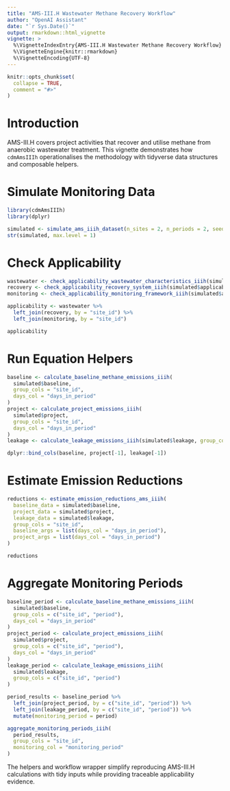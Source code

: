 ```yaml
---
title: "AMS-III.H Wastewater Methane Recovery Workflow"
author: "OpenAI Assistant"
date: "`r Sys.Date()`"
output: rmarkdown::html_vignette
vignette: >
  %\VignetteIndexEntry{AMS-III.H Wastewater Methane Recovery Workflow}
  %\VignetteEngine{knitr::rmarkdown}
  %\VignetteEncoding{UTF-8}
---
```


```r
knitr::opts_chunk$set(
  collapse = TRUE,
  comment = "#>"
)
```

# Introduction

AMS-III.H covers project activities that recover and utilise methane from anaerobic wastewater treatment. This vignette demonstrates how `cdmAmsIIIh` operationalises the methodology with tidyverse data structures and composable helpers.

# Simulate Monitoring Data

```r
library(cdmAmsIIIh)
library(dplyr)

simulated <- simulate_ams_iiih_dataset(n_sites = 2, n_periods = 2, seed = 2025)
str(simulated, max.level = 1)
```

# Check Applicability

```r
wastewater <- check_applicability_wastewater_characteristics_iiih(simulated$applicability, group_cols = "site_id")
recovery <- check_applicability_recovery_system_iiih(simulated$applicability, group_cols = "site_id")
monitoring <- check_applicability_monitoring_framework_iiih(simulated$applicability, group_cols = "site_id")

applicability <- wastewater %>%
  left_join(recovery, by = "site_id") %>%
  left_join(monitoring, by = "site_id")

applicability
```

# Run Equation Helpers

```r
baseline <- calculate_baseline_methane_emissions_iiih(
  simulated$baseline,
  group_cols = "site_id",
  days_col = "days_in_period"
)
project <- calculate_project_emissions_iiih(
  simulated$project,
  group_cols = "site_id",
  days_col = "days_in_period"
)
leakage <- calculate_leakage_emissions_iiih(simulated$leakage, group_cols = "site_id")

dplyr::bind_cols(baseline, project[-1], leakage[-1])
```

# Estimate Emission Reductions

```r
reductions <- estimate_emission_reductions_ams_iiih(
  baseline_data = simulated$baseline,
  project_data = simulated$project,
  leakage_data = simulated$leakage,
  group_cols = "site_id",
  baseline_args = list(days_col = "days_in_period"),
  project_args = list(days_col = "days_in_period")
)

reductions
```

# Aggregate Monitoring Periods

```r
baseline_period <- calculate_baseline_methane_emissions_iiih(
  simulated$baseline,
  group_cols = c("site_id", "period"),
  days_col = "days_in_period"
)
project_period <- calculate_project_emissions_iiih(
  simulated$project,
  group_cols = c("site_id", "period"),
  days_col = "days_in_period"
)
leakage_period <- calculate_leakage_emissions_iiih(
  simulated$leakage,
  group_cols = c("site_id", "period")
)

period_results <- baseline_period %>%
  left_join(project_period, by = c("site_id", "period")) %>%
  left_join(leakage_period, by = c("site_id", "period")) %>%
  mutate(monitoring_period = period)

aggregate_monitoring_periods_iiih(
  period_results,
  group_cols = "site_id",
  monitoring_col = "monitoring_period"
)
```

The helpers and workflow wrapper simplify reproducing AMS-III.H calculations with tidy inputs while providing traceable applicability evidence.
